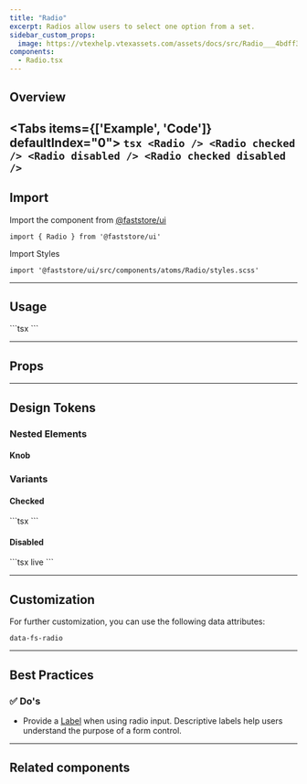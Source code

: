 ```yaml
---
title: "Radio"
excerpt: Radios allow users to select one option from a set.
sidebar_custom_props:
  image: https://vtexhelp.vtexassets.com/assets/docs/src/Radio___4bdff3538eb6a18e99c6f5a9c1043468.png
components:
  - Radio.tsx
---
```



## Overview

<Tabs items={['Example', 'Code']} defaultIndex="0">
  <Tab>
    <OverviewSection>
      <Radio />
      <Radio checked readOnly />
      <Radio disabled />
      <Radio checked disabled readOnly />
    </OverviewSection>
  </Tab>
  <Tab>
    ```tsx
    <Radio />
    <Radio checked />
    <Radio disabled />
    <Radio checked disabled />
    ```
  </Tab>
</Tabs>
---

## Import

Import the component from [@faststore/ui](/docs/guides/faststore/components-index)

```tsx
import { Radio } from '@faststore/ui'
```

Import Styles

```tsx
import '@faststore/ui/src/components/atoms/Radio/styles.scss'
```

---

## Usage

<OverviewSection>
  <Radio />
</OverviewSection>
```tsx
<Radio />
```

---

## Props

<ComponentPropsSection component="Radio" />

---

## Design Tokens

<TokenTable>
  <TokenRow token="--fs-radio-width" value="1.25rem" />
  <TokenRow token="--fs-radio-height" value="var(--fs-radio-width)" />
  <TokenDivider />
  <TokenRow token="--fs-radio-border-width" value="var(--fs-border-width)" />
  <TokenRow
    token="--fs-radio-border-radius"
    value="var(--fs-border-radius-circle)"
  />
  <TokenRow
    token="--fs-radio-border-color"
    value="var(--fs-border-color)"
    isColor
  />
  <TokenRow
    token="--fs-radio-border-color-hover"
    value="var(--fs-border-color-hover)"
    isColor
  />
  <TokenDivider />
  <TokenRow
    token="--fs-radio-transition"
    value="border var(--fs-transition-timing) var(--fs-transition-function), background-color var(--fs-transition-timing) var(--fs-transition-function), box-shadow var(--fs-transition-timing) var(--fs-transition-function)"
  />
  <TokenDivider />
  <TokenRow
    token="--fs-radio-bkg-color-hover"
    value="var(--fs-color-primary-bkg-light)"
    isColor
  />
  <TokenRow
    token="--fs-radio-shadow-hover"
    value="0 0 0 var(--fs-radio-border-width) var(--fs-border-color-active)"
  />
</TokenTable>

### Nested Elements

#### Knob

<TokenTable>
  <TokenRow token="--fs-radio-knob-width" value="var(--fs-spacing-1)" />
  <TokenRow token="--fs-radio-knob-height" value="var(--fs-radio-knob-width)" />
  <TokenRow
    token="--fs-radio-knob-bkg-color"
    value="var(--fs-color-body-bkg)"
    isColor
  />
  <TokenRow
    token="--fs-radio-knob-disabled-bkg-color"
    value="var(--fs-color-neutral-5)"
    isColor
  />
</TokenTable>

### Variants

#### Checked

<OverviewSection>
  <Radio checked readOnly />
</OverviewSection>
```tsx
<Radio checked />
```

<TokenTable>
  <TokenRow
    token="--fs-radio-checked-bkg-color"
    value="var(--fs-color-primary-bkg)"
    isColor
  />
  <TokenRow
    token="--fs-radio-checked-bkg-color-hover"
    value="var(--fs-color-primary-bkg-hover)"
    isColor
  />
</TokenTable>

#### Disabled

<OverviewSection>
  <Radio checked disabled readOnly />
</OverviewSection>
```tsx live
<Radio checked disabled />
```

<TokenTable>
  <TokenRow
    token="--fs-radio-disabled-bkg-color"
    value="var(--fs-color-disabled-bkg)"
    isColor
  />
  <TokenRow
    token="--fs-radio-disabled-border-width"
    value="var(--fs-radio-border-width)"
  />
  <TokenRow
    token="--fs-radio-disabled-border-color"
    value="var(--fs-border-color-disabled)"
    isColor
  />
  <TokenRow
    token="--fs-radio-disabled-text-color"
    value="var(--fs-color-disabled-text)"
    isColor
  />
</TokenTable>

---

## Customization

For further customization, you can use the following data attributes:

`data-fs-radio`

---

## Best Practices

### ✅ Do's

- Provide a [Label](/docs/guides/faststore/atoms-label) when using radio input. Descriptive labels help users understand the purpose of a form control.

---

## Related components

<SectionList>
  <SectionItem
    title="RadioField"
    description="
RadioField wraps a Radio input and its corresponding Label."
    actionPath="/docs/guides/faststore/molecules-radio-field"
  >
    <RadioField label="RadioField" id="radiofield" checked readOnly />
  </SectionItem>
</SectionList>
